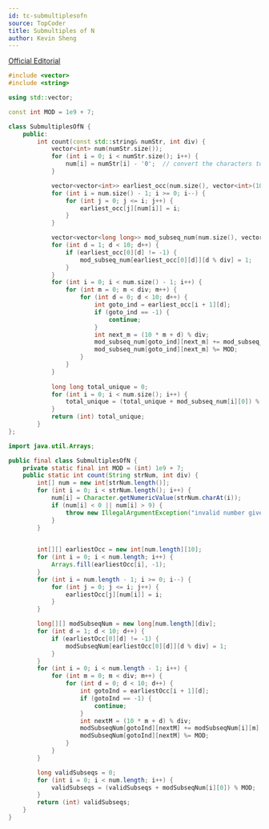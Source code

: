 ```yaml
---
id: tc-submultiplesofn
source: TopCoder
title: Submultiples of N
author: Kevin Sheng
---
```


[Official Editorial](https://www.topcoder.com/blog/single-round-match-805-editorials/#:~:text=Submultiplesofn)

<LanguageSection>
<CPPSection>

```cpp
#include <vector>
#include <string>

using std::vector;

const int MOD = 1e9 + 7;

class SubmultiplesOfN {
	public:
		int count(const std::string& numStr, int div) {
			vector<int> num(numStr.size());
			for (int i = 0; i < numStr.size(); i++) {
				num[i] = numStr[i] - '0';  // convert the characters to their numeric values
			}

			vector<vector<int>> earliest_occ(num.size(), vector<int>(10, -1));
			for (int i = num.size() - 1; i >= 0; i--) {
				for (int j = 0; j <= i; j++) {
					earliest_occ[j][num[i]] = i;
				}
			}

			vector<vector<long long>> mod_subseq_num(num.size(), vector<long long>(div));
			for (int d = 1; d < 10; d++) {
				if (earliest_occ[0][d] != -1) {
					mod_subseq_num[earliest_occ[0][d]][d % div] = 1;
				}
			}
			for (int i = 0; i < num.size() - 1; i++) {
				for (int m = 0; m < div; m++) {
					for (int d = 0; d < 10; d++) {
						int goto_ind = earliest_occ[i + 1][d];
						if (goto_ind == -1) {
							continue;
						}
						int next_m = (10 * m + d) % div;
						mod_subseq_num[goto_ind][next_m] += mod_subseq_num[i][m];
						mod_subseq_num[goto_ind][next_m] %= MOD;
					}
				}
			}
			
			long long total_unique = 0;
			for (int i = 0; i < num.size(); i++) {
				total_unique = (total_unique + mod_subseq_num[i][0]) % MOD;
			}
			return (int) total_unique;
		}
};
```

</CPPSection>
<JavaSection>

```java
import java.util.Arrays;

public final class SubmultiplesOfN {
	private static final int MOD = (int) 1e9 + 7;
	public static int count(String strNum, int div) {
		int[] num = new int[strNum.length()];
		for (int i = 0; i < strNum.length(); i++) {
			num[i] = Character.getNumericValue(strNum.charAt(i));
			if (num[i] < 0 || num[i] > 9) {
				throw new IllegalArgumentException("invalid number given for argument num");
			}
		}

		
		int[][] earliestOcc = new int[num.length][10];
		for (int i = 0; i < num.length; i++) {
			Arrays.fill(earliestOcc[i], -1);
		}
		for (int i = num.length - 1; i >= 0; i--) {
			for (int j = 0; j <= i; j++) {
				earliestOcc[j][num[i]] = i;
			}
		}

		long[][] modSubseqNum = new long[num.length][div];
		for (int d = 1; d < 10; d++) {
			if (earliestOcc[0][d] != -1) {
				modSubseqNum[earliestOcc[0][d]][d % div] = 1;
			}
		}
		for (int i = 0; i < num.length - 1; i++) {
			for (int m = 0; m < div; m++) {
				for (int d = 0; d < 10; d++) {
					int gotoInd = earliestOcc[i + 1][d];
					if (gotoInd == -1) {
						continue;
					}
					int nextM = (10 * m + d) % div;
					modSubseqNum[gotoInd][nextM] += modSubseqNum[i][m];
					modSubseqNum[gotoInd][nextM] %= MOD;
				}
			}
		}

		long validSubseqs = 0;
		for (int i = 0; i < num.length; i++) {
			validSubseqs = (validSubseqs + modSubseqNum[i][0]) % MOD;
		}
		return (int) validSubseqs;
	}
}
```

</JavaSection>
</LanguageSection>

